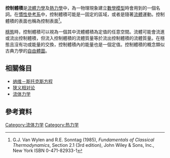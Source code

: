 {{NoteTA
|G1=Physics
}}
'''控制體積'''是[[流體力學|流體力學]]及[[熱力學|熱力學]]中，為一物理現象建立[[數學模型|數學模型]]時會用到的一個名詞。在[[慣性參考系|慣性參考系]]中，控制體積可能是一固定的區域，或者是隨著[[流體|流體]]運動。控制體積的表面也稱為控制表面<ref>G.J. Van Wylen and R.E. Sonntag (1985), ''Fundamentals of Classical Thermodynamics'', Section 2.1 (3rd edition), John Wiley & Sons, Inc., New York ISBN 0-471-82933-1</ref>。

[[穩態_(系統)|穩態]]時，控制體積可以視為一個其中流體體積為定值的任意空間。流體可能會流進或流出控制體積，但流入控制體積的流體質量等於流出控制體積的流體質量。在穩態且沒有功或能量的交換，控制體積內的能量也是一個定值。控制體積的概念類似古典力學的[[自由體圖|自由體圖]]。

==相關條目==
*[[纳维－斯托克斯方程|纳维－斯托克斯方程]]
*[[狭义相对论|狭义相对论]]
*[[流体力学|流体力学]]

==參考資料==
{{reflist}}

{{熱力學小作品}}
{{熱力學}}
[[Category:流体力学|Category:流体力学]]
[[Category:热力学|Category:热力学]]